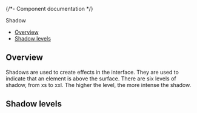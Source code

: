 
<Meta title="Foundations/Shadow" />

{/*- Component documentation */}

<ComponentName withFoundationBackground>Shadow</ComponentName>

- [Overview](#overview)
- [Shadow levels](#shadow-levels)

## Overview

Shadows are used to create effects in the interface. They are used to indicate that an element is above the surface. There are six levels of shadow, from xs to xxl. The higher the level, the more intense the shadow.

## Shadow levels

<ShadowGroup />
